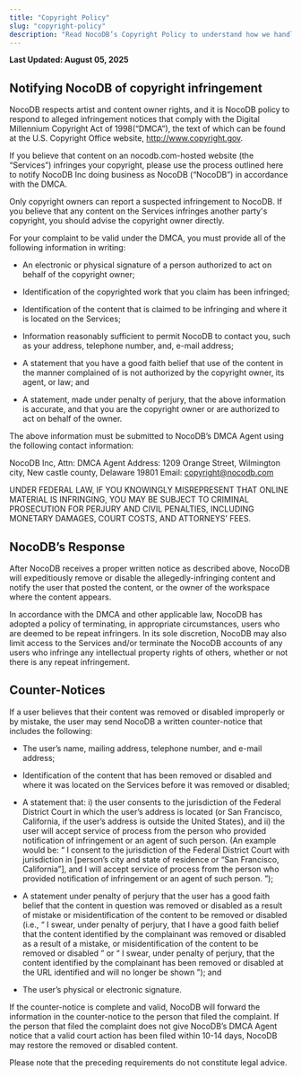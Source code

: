 ```yaml
---
title: "Copyright Policy"
slug: "copyright-policy"
description: "Read NocoDB’s Copyright Policy to understand how we handle copyright infringement claims under the DMCA, including notice, takedown, and counter-notice procedures."
---
```


**Last Updated: August 05, 2025**

## Notifying NocoDB of copyright infringement
NocoDB respects artist and content owner rights, and it is NocoDB policy to respond to alleged infringement notices that comply with the Digital Millennium Copyright Act of 1998(“DMCA”), the text of which can be found at the U.S. Copyright Office website, http://www.copyright.gov.

If you believe that content on an nocodb.com-hosted website (the “Services”) infringes your copyright, please use the process outlined here to notify NocoDB Inc doing business as NocoDB (“NocoDB”) in accordance with the DMCA.

Only copyright owners can report a suspected infringement to NocoDB. If you believe that any content on the Services infringes another party's copyright, you should advise the copyright owner directly.

For your complaint to be valid under the DMCA, you must provide all of the following information in writing:

- An electronic or physical signature of a person authorized to act on behalf of the copyright owner;

- Identification of the copyrighted work that you claim has been infringed;

- Identification of the content that is claimed to be infringing and where it is located on the Services;

- Information reasonably sufficient to permit NocoDB to contact you, such as your address, telephone number, and, e-mail address;

- A statement that you have a good faith belief that use of the content in the manner complained of is not authorized by the copyright owner, its agent, or law; and

- A statement, made under penalty of perjury, that the above information is accurate, and that you are the copyright owner or are authorized to act on behalf of the owner.

The above information must be submitted to NocoDB’s DMCA Agent using the following contact information:

NocoDB Inc,
Attn: DMCA Agent
Address: 1209 Orange Street, Wilmington city, New castle county, Delaware 19801
Email: copyright@nocodb.com

UNDER FEDERAL LAW, IF YOU KNOWINGLY MISREPRESENT THAT ONLINE MATERIAL IS INFRINGING, YOU MAY BE SUBJECT TO CRIMINAL PROSECUTION FOR PERJURY AND CIVIL PENALTIES, INCLUDING MONETARY DAMAGES, COURT COSTS, AND ATTORNEYS’ FEES.

## NocoDB’s Response
After NocoDB receives a proper written notice as described above, NocoDB will expeditiously remove or disable the allegedly-infringing content and notify the user that posted the content, or the owner of the workspace where the content appears.

In accordance with the DMCA and other applicable law, NocoDB has adopted a policy of terminating, in appropriate circumstances, users who are deemed to be repeat infringers. In its sole discretion, NocoDB may also limit access to the Services and/or terminate the NocoDB accounts of any users who infringe any intellectual property rights of others, whether or not there is any repeat infringement.

## Counter-Notices
If a user believes that their content was removed or disabled improperly or by mistake, the user may send NocoDB a written counter-notice that includes the following:

- The user’s name, mailing address, telephone number, and e-mail address;

- Identification of the content that has been removed or disabled and where it was located on the Services before it was removed or disabled;

- A statement that: i) the user consents to the jurisdiction of the Federal District Court in which the user’s address is located (or San Francisco, California, if the user’s address is outside the United States), and ii) the user will accept service of process from the person who provided notification of infringement or an agent of such person. (An example would be: “ I consent to the jurisdiction of the Federal District Court with jurisdiction in [person’s city and state of residence or “San Francisco, California”], and I will accept service of process from the person who provided notification of infringement or an agent of such person. ”);

- A statement under penalty of perjury that the user has a good faith belief that the content in question was removed or disabled as a result of mistake or misidentification of the content to be removed or disabled (i.e., “ I swear, under penalty of perjury, that I have a good faith belief that the content identified by the complainant was removed or disabled as a result of a mistake, or misidentification of the content to be removed or disabled ” or “ I swear, under penalty of perjury, that the content identified by the complainant has been removed or disabled at the URL identified and will no longer be shown ”); and

- The user’s physical or electronic signature.

If the counter-notice is complete and valid, NocoDB will forward the information in the counter-notice to the person that filed the complaint. If the person that filed the complaint does not give NocoDB’s DMCA Agent notice that a valid court action has been filed within 10-14 days, NocoDB may restore the removed or disabled content.

Please note that the preceding requirements do not constitute legal advice.
